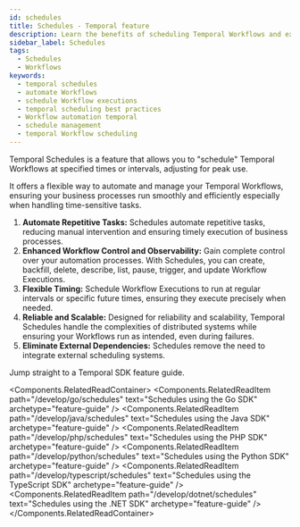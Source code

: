 ```yaml
---
id: schedules
title: Schedules - Temporal feature
description: Learn the benefits of scheduling Temporal Workflows and explore best practices to ensure timely and efficient execution of your business processes.
sidebar_label: Schedules
tags:
  - Schedules
  - Workflows
keywords:
  - temporal schedules
  - automate Workflows
  - schedule Workflow executions
  - temporal scheduling best practices
  - Workflow automation temporal
  - schedule management
  - temporal Workflow scheduling
---
```



Temporal Schedules is a feature that allows you to "schedule" Temporal Workflows at specified times or intervals, adjusting for peak use.

It offers a flexible way to automate and manage your Temporal Workflows, ensuring your business processes run smoothly and efficiently especially when handling time-sensitive tasks.

1. **Automate Repetitive Tasks:**
   Schedules automate repetitive tasks, reducing manual intervention and ensuring timely execution of business processes.
2. **Enhanced Workflow Control and Observability:**
   Gain complete control over your automation processes. With Schedules, you can create, backfill, delete, describe, list, pause, trigger, and update Workflow Executions.
3. **Flexible Timing:**
   Schedule Workflow Executions to run at regular intervals or specific future times, ensuring they execute precisely when needed.
4. **Reliable and Scalable:**
   Designed for reliability and scalability, Temporal Schedules handle the complexities of distributed systems while ensuring your Workflows run as intended, even during failures.
5. **Eliminate External Dependencies:**
   Schedules remove the need to integrate external scheduling systems.

Jump straight to a Temporal SDK feature guide.

<Components.RelatedReadContainer>
    <Components.RelatedReadItem path="/develop/go/schedules" text="Schedules using the Go SDK" archetype="feature-guide" />
    <Components.RelatedReadItem path="/develop/java/schedules" text="Schedules using the Java SDK" archetype="feature-guide" />
    <Components.RelatedReadItem path="/develop/php/schedules" text="Schedules using the PHP SDK" archetype="feature-guide" />
    <Components.RelatedReadItem path="/develop/python/schedules" text="Schedules using the Python SDK" archetype="feature-guide" />
    <Components.RelatedReadItem path="/develop/typescript/schedules" text="Schedules using the TypeScript SDK" archetype="feature-guide" />
    <Components.RelatedReadItem path="/develop/dotnet/schedules" text="Schedules using the .NET SDK" archetype="feature-guide" />
</Components.RelatedReadContainer>
